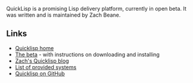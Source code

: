 QuickLisp is a promising Lisp delivery platform, currently in open beta. It was written and is maintained by Zach Beane. 

== Links ==

* [http://www.quicklisp.org/ Quicklisp home]
* [http://www.quicklisp.org/beta/ The beta] - with instructions on downloading and installing
* [http://blog.quicklisp.org/ Zach's Quicklisp blog]
* [http://www.quicklisp.org/beta/releases.html List of provided systems]
* [https://github.com/quicklisp/ Quicklisp on GitHub]